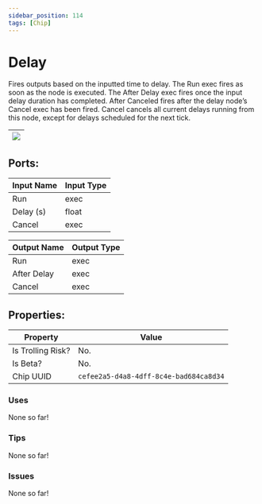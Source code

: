 ```yaml
---
sidebar_position: 114
tags: [Chip]
---
```


# Delay


Fires outputs based on the inputted time to delay. The Run exec fires as soon as the node is executed. The After Delay exec fires once the input delay duration has completed. After Canceled fires after the delay node’s Cancel exec has been fired. Cancel cancels all current delays running from this node, except for delays scheduled for the next tick.

| ![](https://images-ext-2.discordapp.net/external/MPmIaQzlEPmgGWlgi-WxBBXt0Bjv_zWPkg1y1f_sy3s/https/www.recroomcircuits.com/image/circuit/absolute-value?width=206&height=108) |
|-----|

## Ports:

| Input Name | Input Type |
|-----------|-----------|
| Run | exec |
| Delay (s) | float |
| Cancel | exec |

| Output Name | Output Type |
|-----------|-----------|
| Run | exec |
| After Delay | exec |
| Cancel | exec |

## Properties:

| Property  | Value |
|-------------------|-----------|
| Is Trolling Risk? | No. |
| Is Beta? | No. |
| Chip UUID | `cefee2a5-d4a8-4dff-8c4e-bad684ca8d34` |

### Uses

None so far!

### Tips

None so far!

### Issues

None so far!